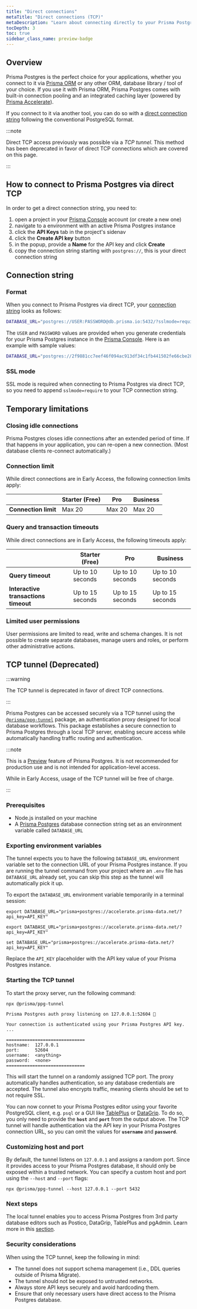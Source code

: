 ```yaml
---
title: "Direct connections"
metaTitle: "Direct connections (TCP)"
metaDescription: "Learn about connecting directly to your Prisma Postgres database via direct TCP."
tocDepth: 3
toc: true
sidebar_class_name: preview-badge
---
```


## Overview

Prisma Postgres is the perfect choice for your applications, whether you connect to it via [Prisma ORM](/orm) or any other ORM, database library / tool of your choice. If you use it with Prisma ORM, Prisma Postgres comes with built-in connection pooling and an integrated caching layer (powered by [Prisma Accelerate](/accelerate/)). 

If you connect to it via another tool, you can do so with a [direct connection string](#connection-string) following the conventional PostgreSQL format.

:::note

Direct TCP access previously was possible via a _TCP tunnel_. This method has been deprecated in favor of direct TCP connections which are covered on this page.

:::

## How to connect to Prisma Postgres via direct TCP

In order to get a direct connection string, you need to:

1. open a project in your [Prisma Console](https://console.prisma.io) account (or create a new one)
1. navigate to a environment with an active Prisma Postgres instance
1. click the **API Keys** tab in the project's sidenav
1. click the **Create API key** button
1. in the popup, provide a **Name** for the API key and click **Create**
1. copy the connection string starting with `postgres://`, this is your direct connection string

## Connection string

### Format

When you connect to Prisma Postgres via direct TCP, your [connection string](/orm/reference/connection-urls) looks as follows:

```bash
DATABASE_URL="postgres://USER:PASSWORD@db.prisma.io:5432/?sslmode=require"
```

The `USER` and `PASSWORD` values are provided when you generate credentials for your Prisma Postgres instance in the [Prisma Console](https://console.prisma.io). Here is an example with sample values:

```bash
DATABASE_URL="postgres://2f9881cc7eef46f094ac913df34c1fb441502fe66cbe28cc48998d4e6b20336b:sk_QZ3u8fMPFfBzOID4ol-mV@db.prisma.io:5432/?sslmode=require"
```

### SSL mode

SSL mode is required when connecting to Prisma Postgres via direct TCP, so you need to append `sslmode=require` to your TCP connection string.

## Temporary limitations

### Closing idle connections

Prisma Postgres closes idle connections after an extended period of time. If that happens in your application, you can re-open a new connection. (Most database clients re-connect automatically.)

### Connection limit

While direct connections are in Early Access, the following connection limits apply:

|                                      | Starter (Free)   | Pro              | Business         |
| ------------------------------------ | ---------------- | ---------------- | ---------------- |
| **Connection limit**                 | Max 20           | Max 20           | Max 20          |

### Query and transaction timeouts

While direct connections are in Early Access, the following timeouts apply:

|                                      | Starter (Free)   | Pro              | Business         |
| ------------------------------------ | ---------------- | ---------------- | ---------------- |
| **Query timeout**                    | Up to 10 seconds | Up to 10 seconds | Up to 10 seconds |
| **Interactive transactions timeout** | Up to 15 seconds | Up to 15 seconds | Up to 15 seconds |

### Limited user permissions

User permissions are limited to read, write and schema changes. It is not possible to create separate databases, manage users and roles, or perform other administrative actions.

## TCP tunnel (Deprecated)

:::warning

The TCP tunnel is deprecated in favor of direct TCP connections.

:::

Prisma Postgres can be accessed securely via a TCP tunnel using the [`@prisma/ppg-tunnel`](https://www.npmjs.com/package/@prisma/ppg-tunnel) package, an authentication proxy designed for local database workflows. This package establishes a secure connection to Prisma Postgres through a local TCP server, enabling secure access while automatically handling traffic routing and authentication.

:::note

This is a [Preview](/platform/maturity-levels#preview) feature of Prisma Postgres. It is not recommended for production use and is not intended for application-level access.

While in Early Access, usage of the TCP tunnel will be free of charge.

:::

### Prerequisites

- Node.js installed on your machine
- A [Prisma Postgres](/postgres) database connection string set as an environment variable called `DATABASE_URL`

### Exporting environment variables

The tunnel expects you to have the following `DATABASE_URL` environment variable set to the connection URL of your Prisma Postgres instance. If you are running the tunnel command from your project where an `.env` file has `DATABASE_URL` already set, you can skip this step as the tunnel will automatically pick it up.

To export the `DATABASE_URL` environment variable temporarily in a terminal session:

<TabbedContent code>

<TabItem value="macOS">

```terminal
export DATABASE_URL="prisma+postgres://accelerate.prisma-data.net/?api_key=API_KEY"
```

</TabItem>

<TabItem value="Linux">

```terminal
export DATABASE_URL="prisma+postgres://accelerate.prisma-data.net/?api_key=API_KEY"
```

</TabItem>

<TabItem value="Windows">

```terminal
set DATABASE_URL="prisma+postgres://accelerate.prisma-data.net/?api_key=API_KEY"
```

</TabItem>

</TabbedContent>

Replace the `API_KEY` placeholder with the API key value of your Prisma Postgres instance.

### Starting the TCP tunnel

To start the proxy server, run the following command:

<CodeWithResult outputResultText="" expanded={true}>

<cmd>

```terminal
npx @prisma/ppg-tunnel
```

</cmd>

<cmdResult>

```code no-copy wrap
Prisma Postgres auth proxy listening on 127.0.0.1:52604 🚀

Your connection is authenticated using your Prisma Postgres API key.
...

==============================
hostname:  127.0.0.1
port:      52604
username:  <anything>
password:  <none>
==============================
```

</cmdResult>

</CodeWithResult>

This will start the tunnel on a randomly assigned TCP port. The proxy automatically handles authentication, so any database credentials are accepted. The tunnel also encrypts traffic, meaning clients should be set to not require SSL.

You can now connet to your Prisma Postgres editor using your favorite PostgreSQL client, e.g. `psql` or a GUI like [TablePlus](/postgres/database/tooling#2a-connect-to-prisma-postgres-using-tableplus) or [DataGrip](/postgres/database/tooling#2b-connect-to-prisma-postgres-using-datagrip). To do so, you only need to provide the **`host`** and **`port`** from the output above. The TCP tunnel will handle authentication via the API key in your Prisma Postgres connection URL, so you can omit the values for **`username`** and **`password`**.

### Customizing host and port

By default, the tunnel listens on `127.0.0.1` and assigns a random port. Since it provides access to your Prisma Postgres database, it should only be exposed within a trusted network. You can specify a custom host and port using the `--host` and `--port` flags:

```terminal
npx @prisma/ppg-tunnel --host 127.0.0.1 --port 5432
```

### Next steps

The local tunnel enables you to access Prisma Postgres from 3rd party database editors such as Postico, DataGrip, TablePlus and pgAdmin. Learn more in this [section](/postgres/database/tooling).

### Security considerations

When using the TCP tunnel, keep the following in mind:

- The tunnel does not support schema management (i.e., DDL queries outside of Prisma Migrate).
- The tunnel should not be exposed to untrusted networks.
- Always store API keys securely and avoid hardcoding them.
- Ensure that only necessary users have direct access to the Prisma Postgres database.
